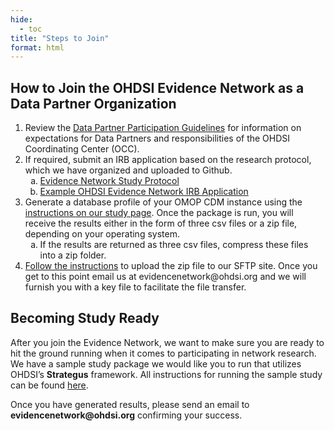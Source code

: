 ```yaml
---
hide:
  - toc
title: "Steps to Join"
format: html
---
```


## How to Join the OHDSI Evidence Network as a Data Partner Organization

1. Review the [Data Partner Participation Guidelines](https://github.com/ohdsi-studies/OhdsiEvidenceNetwork/blob/main/docs/Data%20Partner%20Participation%20Guidelines.pdf) for information on expectations for Data Partners and responsibilities of the OHDSI Coordinating Center (OCC).
2.  If required, submit an IRB application based on the research protocol, which we have organized and uploaded to Github.
    a.  [Evidence Network Study Protocol](https://github.com/ohdsi-studies/OhdsiEvidenceNetwork/blob/main/docs/EvidenceNetworkStudyProtocol_v1.0.pdf)
    b. [Example OHDSI Evidence Network IRB Application](https://github.com/ohdsi-studies/OhdsiEvidenceNetwork/blob/main/docs/OHDSI_Evidence_Network_IRB_Application.pdf) 
3. Generate a database profile of your OMOP CDM instance using the [instructions on our study page](https://github.com/ohdsi-studies/OhdsiEvidenceNetwork?tab=readme-ov-file#how-to-run-the-study-and-participate-in-the-network). Once the package is run, you will receive the results either in the form of three csv files or a zip file, depending on your operating system. 
    a. If the results are returned as three csv files, compress these files into a zip folder. 
5. [Follow the instructions](https://github.com/ohdsi-studies/OhdsiEvidenceNetwork/tree/main?tab=readme-ov-file#sharing-results) to upload the zip file to our SFTP site. Once you get to this point email us at evidencenetwork@ohdsi.org and we will furnish you with a key file to facilitate the file transfer.

## Becoming Study Ready

After you join the Evidence Network, we want to make sure you are ready to hit the ground running when it comes to participating in network research. We have a sample study package we would like you to run that utilizes OHDSI's **Strategus** framework. All instructions for running the sample study can be found [here](https://github.com/ohdsi-studies/StrategusStudyRepoTemplate/blob/main/template_docs/StudyExecution.md). 

Once you have generated results, please send an email to **evidencenetwork@ohdsi.org** confirming your success. 
